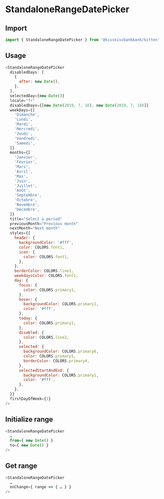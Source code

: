
<Meta
  title="Form/StandaloneRangeDatePicker"
  component={StandaloneRangeDatePicker}
/>

# StandaloneRangeDatePicker

<Canvas>
  <Story name="Example" story={stories.StandaloneRangeDatepicker} />
</Canvas>

## Import

```js
import { StandaloneRangeDatePicker } from '@kisskissbankbank/kitten'
```

## Usage

```js
<StandaloneRangeDatePicker
  disabledDays: [
    {
      after: new Date(),
    },
  ],
  selectedDay={new Date()}
  locale="fr"
  disabledDays={[new Date(2019, 7, 16), new Date(2019, 7, 18)]}
  weekDays={[
    'Dimanche',
    'Lundi',
    'Mardi',
    'Mercredi',
    'Jeudi',
    'Vendredi',
    'Samedi',
  ]}
  months={[
    'Janvier',
    'Février',
    'Mars',
    'Avril',
    'Mai',
    'Juin',
    'Juillet',
    'Août',
    'Septembre',
    'Octobre',
    'Novembre',
    'Décembre',
  ]}
  title="Select a period"
  previousMonth="Previous month"
  nextMonth="Next month"
  styles={{
    header: {
      backgroundColor: '#fff',
      color: COLORS.font1,
      icon: {
        color: COLORS.font1,
      },
    },
    borderColor: COLORS.line1,
    weekdaysColor: COLORS.font1,
    day: {
      focus: {
        color: COLORS.primary1,
      },
      hover: {
        backgroundColor: COLORS.primary1,
        color: '#fff',
      },
      today: {
        color: COLORS.primary1,
      },
      disabled: {
        color: COLORS.line2,
      },
      selected: {
        backgroundColor: COLORS.primary6,
        color: COLORS.primary1,
        borderColor: COLORS.primary4,
      },
      selectedStartAndEnd: {
        backgroundColor: COLORS.primary1,
        color: '#fff',
      },
    },
  }}
  firstDayOfWeek={1}
/>
```

## Initialize range

```js
<StandaloneRangeDatePicker
  …
  from={ new Date() }
  to={ new Date() }
/>
```

## Get range

```js
<StandaloneRangeDatePicker
  …
  onChange={ range => { … } }
/>
```
